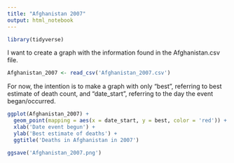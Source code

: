 ```yaml
---
title: "Afghanistan 2007"
output: html_notebook
---
```

```r
library(tidyverse)
```
I want to create a graph with the information found in the Afghanistan.csv file.
```r
Afghanistan_2007 <- read_csv('Afghanistan_2007.csv')
```
For now, the intention is to make a graph with only "best", referring to best estimate of death count, and "date_start", referring to the day the event began/occurred.
```r
ggplot(Afghanistan_2007) +
  geom_point(mapping = aes(x = date_start, y = best, color = 'red')) +
  xlab('Date event begun') +
  ylab('Best estimate of deaths') +
  ggtitle('Deaths in Afghanistan in 2007')

ggsave('Afghanistan_2007.png')
```